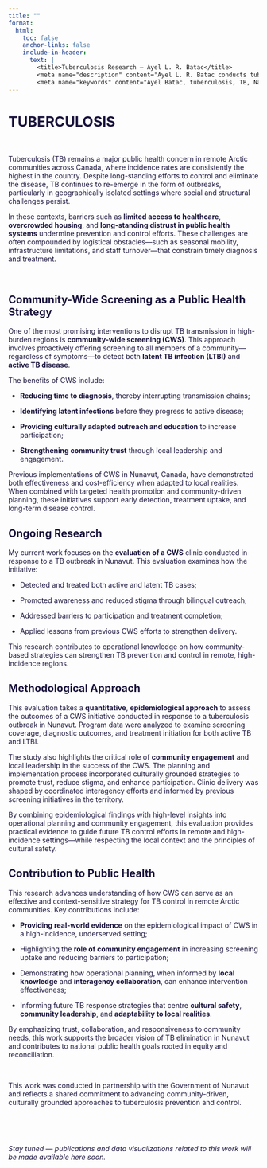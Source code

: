 ```yaml
---
title: ""
format:
  html:
    toc: false
    anchor-links: false
    include-in-header:
      text: |
        <title>Tuberculosis Research – Ayel L. R. Batac</title>
        <meta name="description" content="Ayel L. R. Batac conducts tuberculosis research with a focus on public health, surveillance, and global health contexts." />
        <meta name="keywords" content="Ayel Batac, tuberculosis, TB, National Collaborating Centre for Infectious Diseases, NCCID, Public Health Agency of Canada, PHAC, public health, infectious diseases, surveillance, global health, STBBIs, HIV, knowledge translation, outbreak, Naujaat, Nunavut, Canada, Inuit, Arctic" />
---
```


# TUBERCULOSIS

$~$

Tuberculosis (TB) remains a major public health concern in remote Arctic communities across Canada, where incidence rates are consistently the highest in the country. Despite long-standing efforts to control and eliminate the disease, TB continues to re-emerge in the form of outbreaks, particularly in geographically isolated settings where social and structural challenges persist.

In these contexts, barriers such as **limited access to healthcare**, **overcrowded housing**, and **long-standing distrust in public health systems** undermine prevention and control efforts. These challenges are often compounded by logistical obstacles—such as seasonal mobility, infrastructure limitations, and staff turnover—that constrain timely diagnosis and treatment.

$~$

## Community-Wide Screening as a Public Health Strategy

One of the most promising interventions to disrupt TB transmission in high-burden regions is **community-wide screening (CWS)**. This approach involves proactively offering screening to all members of a community—regardless of symptoms—to detect both **latent TB infection (LTBI)** and **active TB disease**.

The benefits of CWS include:

- **Reducing time to diagnosis**, thereby interrupting transmission chains;


- **Identifying latent infections** before they progress to active disease;


- **Providing culturally adapted outreach and education** to increase participation;


- **Strengthening community trust** through local leadership and engagement.

Previous implementations of CWS in Nunavut, Canada, have demonstrated both effectiveness and cost-efficiency when adapted to local realities. When combined with targeted health promotion and community-driven planning, these initiatives support early detection, treatment uptake, and long-term disease control.

## Ongoing Research

My current work focuses on the **evaluation of a CWS** clinic conducted in response to a TB outbreak in Nunavut. This evaluation examines how the initiative:

- Detected and treated both active and latent TB cases;


- Promoted awareness and reduced stigma through bilingual outreach;


- Addressed barriers to participation and treatment completion;


- Applied lessons from previous CWS efforts to strengthen delivery.

This research contributes to operational knowledge on how community-based strategies can strengthen TB prevention and control in remote, high-incidence regions.

## Methodological Approach

This evaluation takes a **quantitative**, **epidemiological approach** to assess the outcomes of a CWS initiative conducted in response to a tuberculosis outbreak in Nunavut. Program data were analyzed to examine screening coverage, diagnostic outcomes, and treatment initiation for both active TB and LTBI.

The study also highlights the critical role of **community engagement** and local leadership in the success of the CWS. The planning and implementation process incorporated culturally grounded strategies to promote trust, reduce stigma, and enhance participation. Clinic delivery was shaped by coordinated interagency efforts and informed by previous screening initiatives in the territory.

By combining epidemiological findings with high-level insights into operational planning and community engagement, this evaluation provides practical evidence to guide future TB control efforts in remote and high-incidence settings—while respecting the local context and the principles of cultural safety.

## Contribution to Public Health

This research advances understanding of how CWS can serve as an effective and context-sensitive strategy for TB control in remote Arctic communities. Key contributions include:

- **Providing real-world evidence** on the epidemiological impact of CWS in a high-incidence, underserved setting;

- Highlighting the **role of community engagement** in increasing screening uptake and reducing barriers to participation;

- Demonstrating how operational planning, when informed by **local knowledge** and **interagency collaboration**, can enhance intervention effectiveness;

- Informing future TB response strategies that centre **cultural safety**, **community leadership**, and **adaptability to local realities**.

By emphasizing trust, collaboration, and responsiveness to community needs, this work supports the broader vision of TB elimination in Nunavut and contributes to national public health goals rooted in equity and reconciliation.

$~$

This work was conducted in partnership with the Government of Nunavut and reflects a shared commitment to advancing community-driven, culturally grounded approaches to tuberculosis prevention and control.

$~$

$~$

*Stay tuned — publications and data visualizations related to this work will be made available here soon.*

<style>
  h1, h2, h3, p {
    color: #1B153E;
  }
</style>
